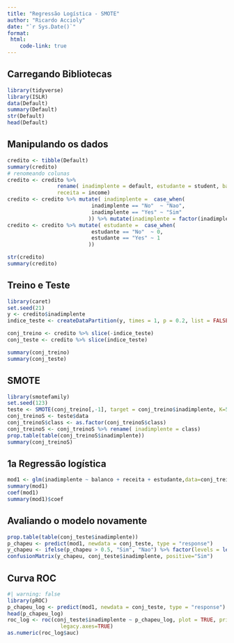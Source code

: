 ```yaml
---
title: "Regressão Logística - SMOTE"
author: "Ricardo Accioly"
date: "`r Sys.Date()`"
format:
 html:
    code-link: true
---
```


## Carregando Bibliotecas

```r
library(tidyverse)
library(ISLR)
data(Default)
summary(Default)
str(Default)
head(Default)
```

## Manipulando os dados

```r
credito <- tibble(Default)
summary(credito)
# renomeando colunas
credito <- credito %>% 
                rename( inadimplente = default, estudante = student, balanco = balance,
                receita = income)
credito <- credito %>% mutate( inadimplente =  case_when(
                           inadimplente == "No"  ~ "Nao",
                           inadimplente == "Yes" ~ "Sim"
                          )) %>% mutate(inadimplente = factor(inadimplente))
credito <- credito %>% mutate( estudante =  case_when(
                           estudante == "No"  ~ 0,
                           estudante == "Yes" ~ 1
                          ))

str(credito)
summary(credito)

```

## Treino e Teste

```r
library(caret)
set.seed(21)
y <- credito$inadimplente
indice_teste <- createDataPartition(y, times = 1, p = 0.2, list = FALSE)

conj_treino <- credito %>% slice(-indice_teste)
conj_teste <- credito %>% slice(indice_teste)

summary(conj_treino)
summary(conj_teste)

```

## SMOTE

```r
library(smotefamily)
set.seed(123)
teste <- SMOTE(conj_treino[,-1], target = conj_treino$inadimplente, K=5)
conj_treinoS <- teste$data
conj_treinoS$class <- as.factor(conj_treinoS$class)
conj_treinoS <- conj_treinoS %>% rename( inadimplente = class)
prop.table(table(conj_treinoS$inadimplente))
summary(conj_treinoS)
```

## 1a Regressão logística

```r
mod1 <- glm(inadimplente ~ balanco + receita + estudante,data=conj_treinoS,family=binomial)
summary(mod1)
coef(mod1)
summary(mod1)$coef
```

## Avaliando o modelo novamente

```r
prop.table(table(conj_teste$inadimplente))
p_chapeu <- predict(mod1, newdata = conj_teste, type = "response")
y_chapeu <- ifelse(p_chapeu > 0.5, "Sim", "Nao") %>% factor(levels = levels(conj_teste$inadimplente))
confusionMatrix(y_chapeu, conj_teste$inadimplente, positive="Sim") 
```

## Curva ROC

```r
#| warning: false
library(pROC)
p_chapeu_log <- predict(mod1, newdata = conj_teste, type = "response")
head(p_chapeu_log)
roc_log <- roc(conj_teste$inadimplente ~ p_chapeu_log, plot = TRUE, print.auc=TRUE,
                 legacy.axes=TRUE) 
as.numeric(roc_log$auc)
```
